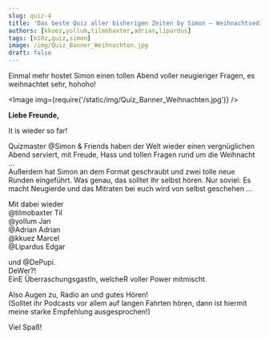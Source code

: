```yaml
---
slug: quiz-4
title: 'Das beste Quiz aller bisherigen Zeiten by Simon – Weihnachtsedition'
authors: [kkuez,yollum,tilmobaxter,adrian,lipardus]
tags: [m10z,quiz,simon]
image: /img/Quiz_Banner_Weihnachten.jpg
draft: false
---
```



Einmal mehr hostet Simon einen tollen Abend voller neugieriger Fragen, es weihnachtet sehr, hohoho!

<Image img={require('/static/img/Quiz_Banner_Weihnachten.jpg')} />

<!--truncate-->

**Liebe Freunde,**

It is wieder so far!

Quizmaster @Simon & Friends haben der Welt wieder einen vergnüglichen Abend serviert, mit Freude, Hass und tollen Fragen rund um die Weihnacht …  
Außerdem hat Simon an dem Format geschraubt und zwei tolle neue Runden eingeführt. Was genau, das solltet ihr selbst hören. Nur soviel: Es macht Neugierde und das Mitraten bei euch wird von selbst geschehen …

Mit dabei wieder  
@tilmobaxter Til  
@yollum Jan  
@Adrian Adrian  
@kkuez Marcel  
@Lipardus Edgar  

und @DePupi.  
DeWer?!  
EinE ÜberraschungsgastIn, welcheR voller Power mitmischt.  

Also Augen zu, Radio an und gutes Hören!  
(Solltet ihr Podcasts vor allem auf langen Fahrten hören, dann ist hiermit meine starke Empfehlung ausgesprochen!)

Viel Spaß!

<ReactPlayer
    width="100%"
    height="50px"
    controls
    url='https://m10z.picnotes.de/Quiz/m10z_quiz_4.mp3'
/>
